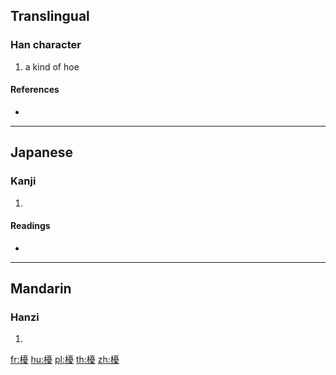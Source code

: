 ==Translingual==

===Han character===
{{Han char|rn=75|rad=木|as=15|sn=19|four=41947|canj=DMBE}}

# a kind of hoe

====References====
* {{Han ref|kx=0559.290|dkj=15787|dj=0949.040|hdz=21313.040|uh=6ACC|ud=27340|bh=F24E|bd=62030}}

----

==Japanese==

===Kanji===
{{ja-kanji|grade=|rs=木15}}

# {{defn|lang=ja|sort=木15}}

====Readings====
* {{ja-readings|on=[[ゆう]] (yū), [[う]] (u)|kun=[[ならす]] (narasu)}}

----

==Mandarin==

===Hanzi===
{{cmn-hanzi|pin=[[yōu]] ([[you1]])|wg=yu<sup>1</sup>}}

# {{defn|lang=cmn|sort=木15}}

[[fr:櫌]]
[[hu:櫌]]
[[pl:櫌]]
[[th:櫌]]
[[zh:櫌]]